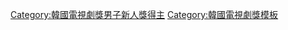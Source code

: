 {{Navbox
|name = 韓國電視劇獎男子新人賞
|title = [[韓國電視劇節|韓國電視劇獎]]男子新人獎
|basestyle = background:#EEDD82;
|groupstyle = background:#EEDD82;
|bodyclass = hlist
|list1= 
* [[尹施允]]（2010年）
* [[金秀賢 (男演員)|金秀賢]]（2011年）
* [[徐仁國]]（2012年）
* [[朴敘俊]]、[[龍俊亨]]（2013年）
* [[安宰賢]]、[[徐康俊]]（2014年）
* [[燦烈]]（2015年）
* [[徐河俊]]（2016年）
* [[陸星材]]（2017年）
* [[車銀優]]（2018年）
* [[邕聖祐]]（2019年）
}}<includeonly>[[Category:韓國電視劇獎男子新人獎得主]]</includeonly><noinclude>
{{collapsible option}}
[[Category:韓國電視劇獎模板]] 
</noinclude>